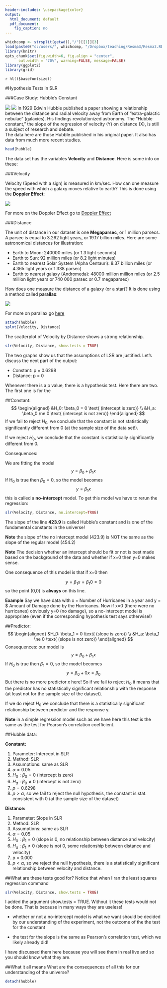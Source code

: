 ```yaml
---
header-includes: \usepackage{color}
output:
  html_document: default
  pdf_document:
    fig_caption: no
---
```

<style>
table, th, td { text-align:right; }
th, td {padding: 10px;}
</style>

```r
whichcomp <- strsplit(getwd(),"/")[[1]][3]
load(paste0("c:/users/", whichcomp, "/Dropbox/teaching/Resma3/Resma3.RData"))
library(knitr)
opts_chunk$set(fig.width=6, fig.align = "center", 
      out.width = "70%", warning=FALSE, message=FALSE)
library(ggplot2)
library(grid)
```
`r hl()$basefontsize()`

#Hypothesis Tests in SLR

###Case Study: Hubble's Constant

![](graphs/hubble2.jpg)
![](graphs/hubble.jpg)
In 1929 Edwin Hubble published a paper showing a relationship between the distance and radial velocity away from Earth of "extra-galactic nebulae" (galaxies).  His findings revolutionized astronomy. The "Hubble constant," the slope of the regression of velocity (Y) on distance (X), is still a subject of research and debate.  
The data here are those Hubble published in his original paper. It also has data from much more recent studies.

```r
head(hubble)
```

The data set has the variables **Velocity** and **Distance**. Here is some info on these:

###Velocity

Velocity (Speed with a sign) is measured in km/sec. How can one measure the speed with which a galaxy moves relative to earth? This is done using the **Doppler Effect**:

![](graphs/hubble1.jpg)

For more on the Doppler Effect go to [Doppler Effect](http://en.wikipedia.org/wiki/Doppler_effect)

###Distance

The unit of distance in our dataset is one **Megaparsec**, or 1 million parsecs. A parsec is equal to 3.262 light years, or 19.17 billion miles. Here are some astronomical distances for illustration:

- Earth to Moon: 240000 miles (or 1.3 light seconds)  
- Earth to Sun: 92 million miles (or 8.2 light minutes)  
- Earth to nearest Solar System (Alpha Centauri): 8.37 billion miles (or 4.365 light years or 1.338 parsec)  
- Earth to nearest galaxy (Andromeda): 48000 million million miles (or 2.5 million light years or 740 000 parsec or 0.7 megaparsec)  

How does one measure the distance of a galaxy (or a star)? It is done using a method called **parallax**:  

![](graphs/hubble4.png)

For more on parallax go [here](href="http://www.ast.cam.ac.uk/~mjp/parallax.html)

```r
attach(hubble) 
splot(Velocity, Distance)
```

The scatterplot of Velocity by Distance shows a strong relationship.

```r
slr(Velocity, Distance, show.tests = TRUE)
```
  
The two graphs show us that the assumptions of LSR are justified.
Let's discuss the next part of the output:

- Constant: p = 0.6298  
- Distance: p = 0  

Whenever there is a p value, there is a hypothesis test. Here there are two. The first one is for the

##Constant:
$$
\begin{aligned}
&H_0: \beta_0 = 0 \text{  (intercept is zero)}  \\
&H_a: \beta_0 \ne 0 \text{   (intercept is not zero)}
\end{aligned}
$$
If we fail to reject $H_0$, we conclude that the constant is not statistically significantly different from 0 (at the sample size of the data set!).

If we reject $H_0$, we conclude that the constant is statistically significantly different from 0.

Consequences:  

We are fitting the model 
$$
y=\beta_0+\beta_1x
$$
If H~0~ is true then $\beta_0=0$, so the model becomes 
$$
y=\beta_1x
$$
this is called a **no-intercept** model. To get this model we have to rerun the regression:

```r
slr(Velocity, Distance, no.intercept=TRUE)
```

The slope of the line **423.9** is called Hubble's constant and is one of the fundamental constants in the universe! 
  
**Note** the slope of the no intercept model (423.9) is NOT the same as the slope of the regular model (454.2) 

**Note** The decision whether an intercept should be fit or not is best made based on the background of the data and whether if x=0 then y=0 makes sense.

One consequence of this model is that if x=0 then 

$$
y=\beta_1x=\beta_1 0=0
$$
so the point (0,0) is **always** on this line.

**Example** Say we have data with x = Number of Hurricanes in a year and y = $ Amount of Damage done by the Hurricanes. Now if x=0 (there were no hurricanes) obviously y=0 (no damage), so a no-intercept model is appropriate (even if the corresponding hypothesis test says otherwise!)

##Predictor:
$$
\begin{aligned}
&H_0: \beta_1 = 0 \text{  (slope is zero)}  \\
&H_a: \beta_1 \ne 0 \text{   (slope is not zero)}
\end{aligned}
$$
Consequences:  our model is 
$$
y=\beta_0+\beta_1x
$$
If $H_0$ is true then $\beta_1 =0$, so the model becomes 
$$
y=\beta_0+0x=\beta_0
$$
But there is no more predictor x here! So if we fail to reject $H_0$ it means that the predictor has no statistically significant relationship with the response (at least not for the sample size of the dataset).

If we do reject $H_0$ we conclude that there is a statistically significant relationship between predictor and the response y.

**Note** in a simple regression model such as we have here this test is the same as the test for Pearson's correlation coefficient.

##Hubble data:

**Constant:**  

1) Parameter: Intercept in SLR  
2) Method: SLR  
3) Assumptions: same as SLR  
4) $\alpha = 0.05$  
5) $H_0: \beta_0 = 0$ (intercept is zero)  
6) $H_a: \beta_0 \ne 0$ (intercept is not zero)  
7) $p = 0.6298$  
8) $p > \alpha$, so we fail to reject the null hypothesis, the constant is stat. consistent with 0 (at the sample size of the dataset)

**Distance:**

1) Parameter: Slope in SLR  
2) Method: SLR  
3) Assumptions: same as SLR   
4) $\alpha = 0.05$   
5) $H_0: \beta_1 = 0$ (slope is 0, no relationship between distance and velocity)   
6) $H_a: \beta_1 \ne 0$ (slope is not 0, some relationship between distance and velocity)   
7) p = 0.000   
8) $p < \alpha$, so we reject the null hypothesis, there is a statistically significant relationship between velocity and distance.

##What are these tests good for?
Notice that when I ran the least squares regression command

```r
slr(Velocity, Distance, show.tests = TRUE)
```

I added the argument show.tests = TRUE. Without it these tests would not be done. That is because in many ways they are useless!

- whether or not a no-intercept model is what we want should be decided by our understanding of the experiment, not the outcome of the the test for the constant 

- the test for the slope is the same as Pearson's correlation test, which we likely already did!

I have discussed them here because you will see them in real live and so you should know what they are.

##What it all means
What are the consequences of all this for our understanding of the universe?


```r
detach(hubble)
```
